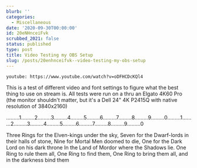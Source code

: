 ```yaml
---
blurb: ''
categories:
  - Miscellaneous
date: '2020-09-30T00:00:00'
id: 20eNHnceiFvk
scrubbed_2021: false
status: published
type: post
title: Video Testing my OBS Setup
slug: /posts/20enhnceifvk--video-testing-my-obs-setup
---
```


`youtube: https://www.youtube.com/watch?v=oDFHCDcKQl4`


This is a test of different video and font settings to figure what the best thing to use on stream is. All tests were run on a thru an Elgato 4K60 Pro (the monitor shouldn't matter, but it's a Dell 24" 4K P2415Q with native resolution of 3840x2160)



.........1.........2.........3.........4.........5.........6.........7.........8.........9.........0.........1.........2.........3.........4.........5.........6.........7.........8.........9.........0

Three Rings for the Elven-kings under the sky,
Seven for the Dwarf-lords in their halls of stone,
Nine for Mortal Men doomed to die,
One for the Dark Lord on his dark throne
In the Land of Mordor where the Shadows lie.
One Ring to rule them all, One Ring to find them,
One Ring to bring them all, and in the darkness bind them
